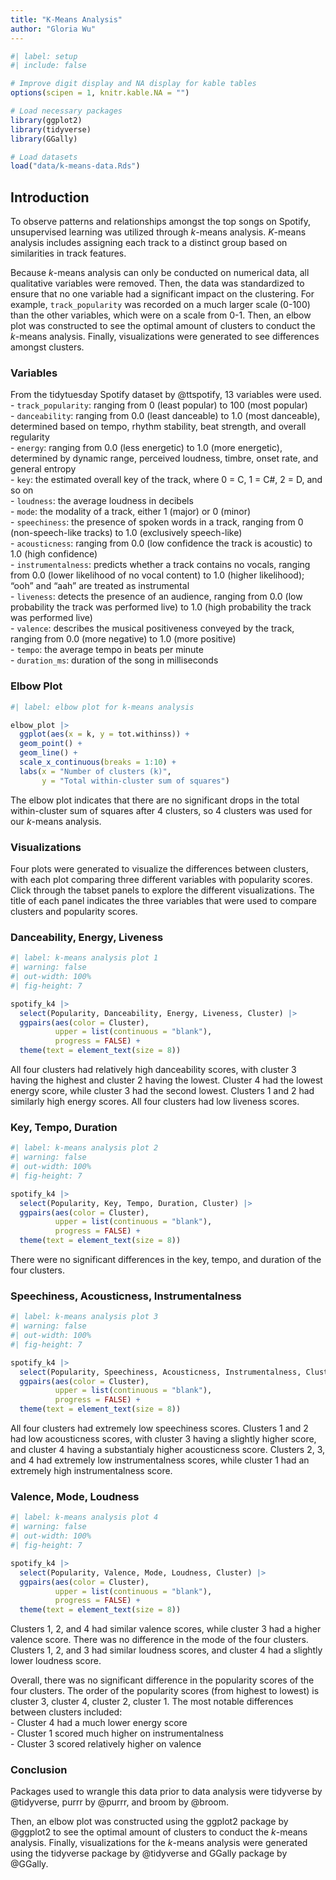 ```yaml
---
title: "K-Means Analysis"
author: "Gloria Wu"
---
```


```r
#| label: setup
#| include: false

# Improve digit display and NA display for kable tables
options(scipen = 1, knitr.kable.NA = "")

# Load necessary packages
library(ggplot2)
library(tidyverse)
library(GGally)

# Load datasets
load("data/k-means-data.Rds")
```

## Introduction

To observe patterns and relationships amongst the top songs on Spotify, unsupervised learning was utilized through $k$-means analysis. $K$-means analysis includes assigning each track to a distinct group based on similarities in track features.      

Because $k$-means analysis can only be conducted on numerical data, all qualitative variables were removed. Then, the data was standardized to ensure that no one variable had a significant impact on the clustering. For example, `track_popularity` was recorded on a much larger scale (0-100) than the other variables, which were on a scale from 0-1. Then, an elbow plot was constructed to see the optimal amount of clusters to conduct the $k$-means analysis. Finally, visualizations were generated to see differences amongst clusters.

### Variables

From the tidytuesday Spotify dataset by @ttspotify, 13 variables were used.     
- `track_popularity`: ranging from 0 (least popular) to 100 (most popular)       
- `danceability`: ranging from 0.0 (least danceable) to 1.0 (most danceable), determined based on tempo, rhythm stability, beat strength, and overall regularity       
- `energy`: ranging from 0.0 (less energetic) to 1.0 (more energetic), determined by dynamic range, perceived loudness, timbre, onset rate, and general entropy        
- `key`: the estimated overall key of the track, where 0 = C, 1 = C#, 2 = D, and so on       
- `loudness`: the average loudness in decibels      
- `mode`: the modality of a track, either 1 (major) or 0 (minor)       
- `speechiness`: the presence of spoken words in a track, ranging from 0 (non-speech-like tracks) to 1.0 (exclusively speech-like)      
- `acousticness`: ranging from 0.0 (low confidence the track is acoustic) to 1.0 (high confidence)        
- `instrumentalness`: predicts whether a track contains no vocals, ranging from 0.0 (lower likelihood of no vocal content) to 1.0 (higher likelihood); "ooh" and "aah" are treated as instrumental    
- `liveness`: detects the presence of an audience, ranging from 0.0 (low probability the track was performed live) to 1.0 (high probability the track was performed live)     
- `valence`: describes the musical positiveness conveyed by the track, ranging from 0.0 (more negative) to 1.0 (more positive)     
- `tempo`: the average tempo in beats per minute     
- `duration_ms`: duration of the song in milliseconds     

### Elbow Plot

```r
#| label: elbow plot for k-means analysis

elbow_plot |>
  ggplot(aes(x = k, y = tot.withinss)) +
  geom_point() +
  geom_line() +
  scale_x_continuous(breaks = 1:10) +
  labs(x = "Number of clusters (k)",
       y = "Total within-cluster sum of squares")
```

The elbow plot indicates that there are no significant drops in the total within-cluster sum of squares after 4 clusters, so 4 clusters was used for our $k$-means analysis. 

### Visualizations

Four plots were generated to visualize the differences between clusters, with each plot comparing three different variables with popularity scores. Click through the tabset panels to explore the different visualizations. The title of each panel indicates the three variables that were used to compare clusters and popularity scores.     

::: {.panel-tabset}

### Danceability, Energy, Liveness

```r
#| label: k-means analysis plot 1
#| warning: false
#| out-width: 100%
#| fig-height: 7

spotify_k4 |>
  select(Popularity, Danceability, Energy, Liveness, Cluster) |>
  ggpairs(aes(color = Cluster),
          upper = list(continuous = "blank"),
          progress = FALSE) +
  theme(text = element_text(size = 8))
```

All four clusters had relatively high danceability scores, with cluster 3 having the highest and cluster 2 having the lowest. Cluster 4 had the lowest energy score, while cluster 3 had the second lowest. Clusters 1 and 2 had similarly high energy scores. All four clusters had low liveness scores. 

### Key, Tempo, Duration

```r
#| label: k-means analysis plot 2
#| warning: false
#| out-width: 100%
#| fig-height: 7

spotify_k4 |>
  select(Popularity, Key, Tempo, Duration, Cluster) |>
  ggpairs(aes(color = Cluster),
          upper = list(continuous = "blank"),
          progress = FALSE) +
  theme(text = element_text(size = 8))
```

There were no significant differences in the key, tempo, and duration of the four clusters. 

### Speechiness, Acousticness, Instrumentalness

```r
#| label: k-means analysis plot 3
#| warning: false
#| out-width: 100%
#| fig-height: 7

spotify_k4 |>
  select(Popularity, Speechiness, Acousticness, Instrumentalness, Cluster) |>
  ggpairs(aes(color = Cluster),
          upper = list(continuous = "blank"),
          progress = FALSE) +
  theme(text = element_text(size = 8))
```

All four clusters had extremely low speechiness scores. Clusters 1 and 2 had low acousticness scores, with cluster 3 having a slightly higher score, and cluster 4 having a substantialy higher acousticness score. Clusters 2, 3, and 4 had extremely low instrumentalness scores, while cluster 1 had an extremely high instrumentalness score. 

### Valence, Mode, Loudness

```r
#| label: k-means analysis plot 4
#| warning: false
#| out-width: 100%
#| fig-height: 7

spotify_k4 |>
  select(Popularity, Valence, Mode, Loudness, Cluster) |>
  ggpairs(aes(color = Cluster),
          upper = list(continuous = "blank"),
          progress = FALSE) +
  theme(text = element_text(size = 8))
```

Clusters 1, 2, and 4 had similar valence scores, while cluster 3 had a higher valence score. There was no difference in the mode of the four clusters. Clusters 1, 2, and 3 had similar loudness scores, and cluster 4 had a slightly lower loudness score. 

:::

Overall, there was no significant difference in the popularity scores of the four clusters. The order of the popularity scores (from highest to lowest) is cluster 3, cluster 4, cluster 2, cluster 1. The most notable differences between clusters included:      
- Cluster 4 had a much lower energy score      
- Cluster 1 scored much higher on instrumentalness      
- Cluster 3 scored relatively higher on valence      

### Conclusion

Packages used to wrangle this data prior to data analysis were tidyverse by @tidyverse, purrr by @purrr, and broom by @broom. 

Then, an elbow plot was constructed using the ggplot2 package by @ggplot2 to see the optimal amount of clusters to conduct the $k$-means analysis. Finally, visualizations for the $k$-means analysis were generated using the tidyverse package by @tidyverse and GGally package by @GGally. 